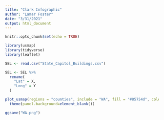 ```yaml
---
title: "Clark Infographic"
author: "Lamar Foster"
date: "3/31/2021"
output: html_document
---
```


```r
knitr::opts_chunk$set(echo = TRUE)
```

```r
library(usmap) 
library(tidyverse)
library(leaflet)
```

```r
SEL <- read.csv("State_Capitol_Buildings.csv")

SEL <- SEL %>% 
  rename(
    "Lat" = X,
    "Long" = Y
  )
```


```r
plot_usmap(regions = "counties", include = "WA", fill = "#85754d", color = "#4b2e83") + 
  theme(panel.background=element_blank())

ggsave("WA.png")
```

